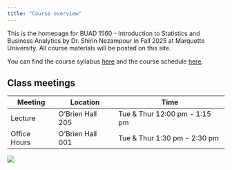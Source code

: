 ```yaml
---
title: "Course overview"
---
```


This is the homepage for BUAD 1560 - Introduction to Statistics and Business Analytics by Dr. Shirin Nezampour in Fall 2025 at Marquette University. All course materials will be posted on this site.

You can find the course syllabus [here](/course-syllabus.html) and the course schedule [here](/).

## Class meetings

| Meeting      | Location         | Time                          |
|--------------|------------------|-------------------------------|
| Lecture      | O'Brien Hall 205 | Tue & Thur 12:00 pm - 1:15 pm |
| Office Hours | O'Brien Hall 001 | Tue & Thur 1:30 pm - 2:30 pm  |

![](images/twitter-card.png)
